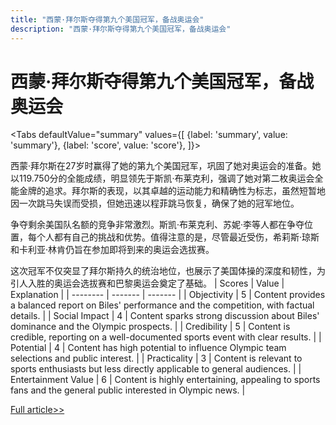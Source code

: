 ```yaml
---
title: "西蒙·拜尔斯夺得第九个美国冠军，备战奥运会"
description: "西蒙·拜尔斯夺得第九个美国冠军，备战奥运会"
---
```



# 西蒙·拜尔斯夺得第九个美国冠军，备战奥运会


<Tabs
	defaultValue="summary"
	values={[
	{label: 'summary', value: 'summary'},
	{label: 'score', value: 'score'},
]}>
<TabItem value="summary">


西蒙·拜尔斯在27岁时赢得了她的第九个美国冠军，巩固了她对奥运会的准备。她以119.750分的全能成绩，明显领先于斯凯·布莱克利，强调了她对第二枚奥运会全能金牌的追求。拜尔斯的表现，以其卓越的运动能力和精确性为标志，虽然短暂地因一次跳马失误而受损，但她迅速以程菲跳马恢复，确保了她的冠军地位。

争夺剩余美国队名额的竞争非常激烈。斯凯·布莱克利、苏妮·李等人都在争夺位置，每个人都有自己的挑战和优势。值得注意的是，尽管最近受伤，希莉斯·琼斯和卡利亚·林肯仍旨在参加即将到来的奥运会选拔赛。

这次冠军不仅突显了拜尔斯持久的统治地位，也展示了美国体操的深度和韧性，为引人入胜的奥运会选拔赛和巴黎奥运会奠定了基础。
</TabItem>
<TabItem value="score">
	| Scores     | Value   | Explanation |
	| -------- | ------- | ------- |
	| Objectivity  | 5    | Content provides a balanced report on Biles' performance and the competition, with factual details.    |
	| Social Impact | 4     | Content sparks strong discussion about Biles' dominance and the Olympic prospects.    |
	| Credibility    | 5    | Content is credible, reporting on a well-documented sports event with clear results.    |
	| Potential    | 4    | Content has high potential to influence Olympic team selections and public interest.    |
	| Practicality    | 3    | Content is relevant to sports enthusiasts but less directly applicable to general audiences.    |
	| Entertainment Value    | 6    | Content is highly entertaining, appealing to sports fans and the general public interested in Olympic news.    |
</TabItem>
</Tabs>

[Full article>>](https://apnews.com/article/simone-biles-gymnastics-paris-olympics-ee35d8671238d511467e794c97eaad47)

